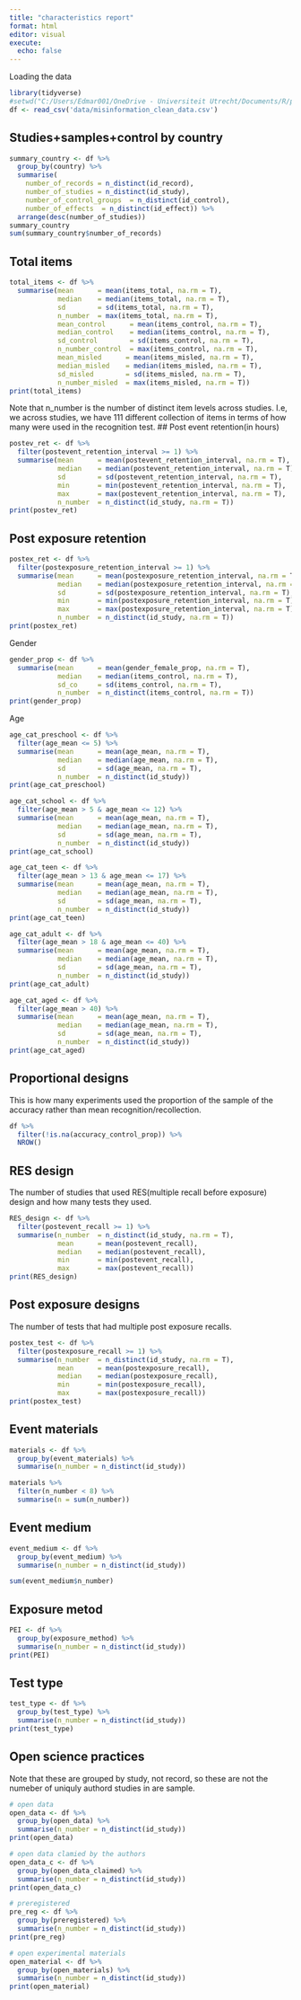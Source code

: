 ```yaml
---
title: "characteristics report"
format: html
editor: visual
execute: 
  echo: false
---
```


Loading the data

```r
library(tidyverse)
#setwd("C:/Users/Edmar001/OneDrive - Universiteit Utrecht/Documents/R/projects/Misinformation_meta")
df <- read_csv('data/misinformation_clean_data.csv')
```

## Studies+samples+control by country

```r
summary_country <- df %>% 
  group_by(country) %>%
  summarise(
    number_of_records = n_distinct(id_record),
    number_of_studies = n_distinct(id_study),
    number_of_control_groups  = n_distinct(id_control),
    number_of_effects  = n_distinct(id_effect)) %>% 
  arrange(desc(number_of_studies))
summary_country
sum(summary_country$number_of_records)
```

## Total items

```r
total_items <- df %>% 
  summarise(mean      = mean(items_total, na.rm = T),
            median    = median(items_total, na.rm = T),
            sd        = sd(items_total, na.rm = T),
            n_number  = max(items_total, na.rm = T),
            mean_control      = mean(items_control, na.rm = T),
            median_control    = median(items_control, na.rm = T),
            sd_control        = sd(items_control, na.rm = T),
            n_number_control  = max(items_control, na.rm = T),
            mean_misled      = mean(items_misled, na.rm = T),
            median_misled    = median(items_misled, na.rm = T),
            sd_misled        = sd(items_misled, na.rm = T),
            n_number_misled  = max(items_misled, na.rm = T))
print(total_items)
```

Note that n_number is the number of distinct item levels across studies. I.e, we across studies, we have 111 different collection of items in terms of how many were used in the recognition test. \## Post event retention(in hours)

```r
postev_ret <- df %>% 
  filter(postevent_retention_interval >= 1) %>% 
  summarise(mean      = mean(postevent_retention_interval, na.rm = T),
            median    = median(postevent_retention_interval, na.rm = T),
            sd        = sd(postevent_retention_interval, na.rm = T),
            min       = min(postevent_retention_interval, na.rm = T),
            max       = max(postevent_retention_interval, na.rm = T),
            n_number  = n_distinct(id_study, na.rm = T))
print(postev_ret)
```

## Post exposure retention

```r
postex_ret <- df %>% 
  filter(postexposure_retention_interval >= 1) %>% 
  summarise(mean      = mean(postexposure_retention_interval, na.rm = T),
            median    = median(postexposure_retention_interval, na.rm = T),
            sd        = sd(postexposure_retention_interval, na.rm = T),
            min       = min(postexposure_retention_interval, na.rm = T),
            max       = max(postexposure_retention_interval, na.rm = T),
            n_number  = n_distinct(id_study, na.rm = T))
print(postex_ret)

```

Gender

```r
gender_prop <- df %>% 
  summarise(mean      = mean(gender_female_prop, na.rm = T),
            median    = median(items_control, na.rm = T),
            sd_co     = sd(items_control, na.rm = T),
            n_number  = n_distinct(items_control, na.rm = T))
print(gender_prop)
```

Age

```r
age_cat_preschool <- df %>% 
  filter(age_mean <= 5) %>% 
  summarise(mean      = mean(age_mean, na.rm = T),
            median    = median(age_mean, na.rm = T),
            sd        = sd(age_mean, na.rm = T),
            n_number  = n_distinct(id_study))
print(age_cat_preschool)

age_cat_school <- df %>% 
  filter(age_mean > 5 & age_mean <= 12) %>% 
  summarise(mean      = mean(age_mean, na.rm = T),
            median    = median(age_mean, na.rm = T),
            sd        = sd(age_mean, na.rm = T),
            n_number  = n_distinct(id_study))
print(age_cat_school)

age_cat_teen <- df %>% 
  filter(age_mean > 13 & age_mean <= 17) %>% 
  summarise(mean      = mean(age_mean, na.rm = T),
            median    = median(age_mean, na.rm = T),
            sd        = sd(age_mean, na.rm = T),
            n_number  = n_distinct(id_study))
print(age_cat_teen)

age_cat_adult <- df %>% 
  filter(age_mean > 18 & age_mean <= 40) %>% 
  summarise(mean      = mean(age_mean, na.rm = T),
            median    = median(age_mean, na.rm = T),
            sd        = sd(age_mean, na.rm = T),
            n_number  = n_distinct(id_study))
print(age_cat_adult)

age_cat_aged <- df %>% 
  filter(age_mean > 40) %>% 
  summarise(mean      = mean(age_mean, na.rm = T),
            median    = median(age_mean, na.rm = T),
            sd        = sd(age_mean, na.rm = T),
            n_number  = n_distinct(id_study))
print(age_cat_aged)
```

## Proportional designs

This is how many experiments used the proportion of the sample of the accuracy rather than mean recognition/recollection.

```r
df %>% 
  filter(!is.na(accuracy_control_prop)) %>% 
  NROW()
```

## RES design

The number of studies that used RES(multiple recall before exposure) design and how many tests they used.

```r
RES_design <- df %>% 
  filter(postevent_recall >= 1) %>% 
  summarise(n_number  = n_distinct(id_study, na.rm = T),
            mean      = mean(postevent_recall),
            median    = median(postevent_recall),
            min       = min(postevent_recall),
            max       = max(postevent_recall))
print(RES_design)  
```

## Post exposure designs

The number of tests that had multiple post exposure recalls.

```r
postex_test <- df %>% 
  filter(postexposure_recall >= 1) %>% 
  summarise(n_number  = n_distinct(id_study, na.rm = T),
            mean      = mean(postexposure_recall),
            median    = median(postexposure_recall),
            min       = min(postexposure_recall),
            max       = max(postexposure_recall))
print(postex_test)
```

## Event materials

```r
materials <- df %>% 
  group_by(event_materials) %>%
  summarise(n_number = n_distinct(id_study))

materials %>% 
  filter(n_number < 8) %>% 
  summarise(n = sum(n_number))
```

## Event medium

```r
event_medium <- df %>% 
  group_by(event_medium) %>%
  summarise(n_number = n_distinct(id_study))

sum(event_medium$n_number)
```

## Exposure metod

```r
PEI <- df %>% 
  group_by(exposure_method) %>%
  summarise(n_number = n_distinct(id_study))
print(PEI)
```

## Test type

```r
test_type <- df %>% 
  group_by(test_type) %>%
  summarise(n_number = n_distinct(id_study))
print(test_type)

```

## Open science practices

Note that these are grouped by study, not record, so these are not the numeber of uniquly authord studies in are sample.

```r
# open data
open_data <- df %>% 
  group_by(open_data) %>%
  summarise(n_number = n_distinct(id_study))
print(open_data)

# open data clamied by the authors
open_data_c <- df %>% 
  group_by(open_data_claimed) %>%
  summarise(n_number = n_distinct(id_study))
print(open_data_c)

# preregistered
pre_reg <- df %>% 
  group_by(preregistered) %>%
  summarise(n_number = n_distinct(id_study))
print(pre_reg)

# open experimental materials
open_material <- df %>% 
  group_by(open_materials) %>%
  summarise(n_number = n_distinct(id_study))
print(open_material)
```
